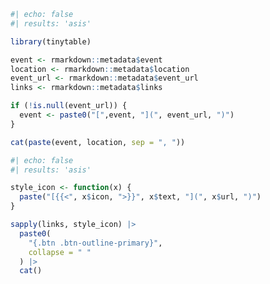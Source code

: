 ```r
#| echo: false
#| results: 'asis'

library(tinytable)

event <- rmarkdown::metadata$event
location <- rmarkdown::metadata$location
event_url <- rmarkdown::metadata$event_url
links <- rmarkdown::metadata$links

if (!is.null(event_url)) {
  event <- paste0("[",event, "](", event_url, ")")
}

cat(paste(event, location, sep = ", "))
```

```r
#| echo: false
#| results: 'asis'

style_icon <- function(x) {
  paste("[{{<", x$icon, ">}}", x$text, "](", x$url, ")")
}

sapply(links, style_icon) |>
  paste0(
    "{.btn .btn-outline-primary}", 
    collapse = " "
  ) |> 
  cat()
```
